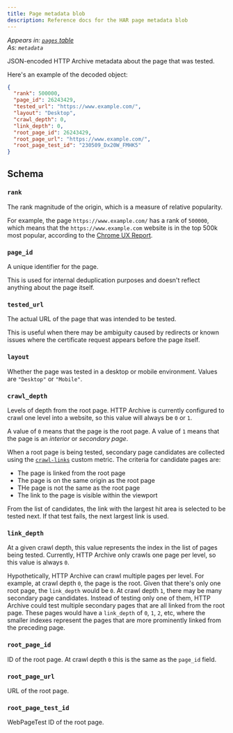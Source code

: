 ```yaml
---
title: Page metadata blob
description: Reference docs for the HAR page metadata blob
---
```


_Appears in: [`pages` table](/reference/tables/pages/)_\
_As: `metadata`_

JSON-encoded HTTP Archive metadata about the page that was tested.

Here's an example of the decoded object:

```json
{
  "rank": 500000,
  "page_id": 26243429,
  "tested_url": "https://www.example.com/",
  "layout": "Desktop",
  "crawl_depth": 0,
  "link_depth": 0,
  "root_page_id": 26243429,
  "root_page_url": "https://www.example.com/",
  "root_page_test_id": "230509_Dx20W_FMHK5"
}
```

## Schema

### `rank`

The rank magnitude of the origin, which is a measure of relative popularity.

For example, the page `https://www.example.com/` has a rank of `500000`, which means that the `https://www.example.com` website is in the top 500k most popular, according to the [Chrome UX Report](https://developer.chrome.com/docs/crux/methodology/#popularity-metric).

### `page_id`

A unique identifier for the page.

This is used for internal deduplication purposes and doesn't reflect anything about the page itself.

### `tested_url`

The actual URL of the page that was intended to be tested.

This is useful when there may be ambiguity caused by redirects or known issues where the certificate request appears before the page itself.

### `layout`

Whether the page was tested in a desktop or mobile environment. Values are `"Desktop"` or `"Mobile"`.

### `crawl_depth`

Levels of depth from the root page. HTTP Archive is currently configured to crawl one level into a website, so this value will always be `0` or `1`.

A value of `0` means that the page is the root page. A value of `1` means that the page is an _interior_ or _secondary page_.

When a root page is being tested, secondary page candidates are collected using the [`crawl-links`](https://github.com/HTTPArchive/custom-metrics/blob/main/dist/crawl_links.js) custom metric. The criteria for candidate pages are:

- The page is linked from the root page
- The page is on the same origin as the root page
- THe page is not the same as the root page
- The link to the page is visible within the viewport

From the list of candidates, the link with the largest hit area is selected to be tested next. If that test fails, the next largest link is used.

### `link_depth`

At a given crawl depth, this value represents the index in the list of pages being tested. Currently, HTTP Archive only crawls one page per level, so this value is always `0`.

Hypothetically, HTTP Archive can crawl multiple pages per level. For example, at crawl depth `0`, the page is the root. Given that there's only one root page, the `link_depth` would be `0`. At crawl depth `1`, there may be many secondary page candidates. Instead of testing only one of them, HTTP Archive could test multiple secondary pages that are all linked from the root page. These pages would have a `link_depth` of `0`, `1`, `2`, etc, where the smaller indexes represent the pages that are more prominently linked from the preceding page.

### `root_page_id`

ID of the root page. At crawl depth `0` this is the same as the `page_id` field.

### `root_page_url`

URL of the root page.

### `root_page_test_id`

WebPageTest ID of the root page.
